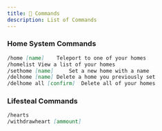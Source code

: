 ```yaml
---
title: 🤖 Commands
description: List of Commands
---
```

### Home System Commands
```md
/home [name] 	Teleport to one of your homes
/homelist View a list of your homes
/sethome [name] 	Set a new home with a name
/delhome [name] Delete a home you previously set
/delhome all [confirm] 	Delete all of your homes
```

### Lifesteal Commands
```md
/hearts
/withdrawheart [ammount]
```
